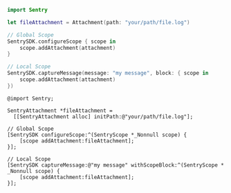 ```swift {tabTitle:Swift}
import Sentry

let fileAttachment = Attachment(path: "your/path/file.log")

// Global Scope
SentrySDK.configureScope { scope in
	scope.addAttachment(attachment)
}

// Local Scope
SentrySDK.captureMessage(message: "my message", block: { scope in
	scope.addAttachment(attachment)
})
```

```objc {tabTitle:Objective-C}
@import Sentry;

SentryAttachment *fileAttachment =
  [[SentryAttachment alloc] initPath:@"your/path/file.log"];

// Global Scope
[SentrySDK configureScope:^(SentryScope *_Nonnull scope) {
    [scope addAttachment:fileAttachment];
}];

// Local Scope
[SentrySDK captureMessage:@"my message" withScopeBlock:^(SentryScope * _Nonnull scope) {
    [scope addAttachment:fileAttachment];
}];

```
